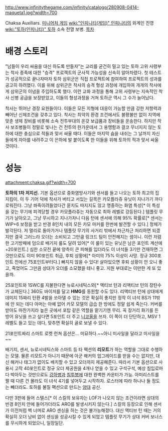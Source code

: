 http://www.infinitythegame.com/infinity/catalogo/280908-0414-maqueta1.jpg?width=700

Chaksa Auxiliars. [[미니어처 게임]] [[wiki:"인피니티(게임)" 인피니티]]의 외계인 진영 [[wiki:"토하(인피니티)" 토하]] 소속 전열 보병.
[[목차]]
= 배경 스토리 =
"남들이 우리 싸움을 대신 하도록 만들자"는 교리를 굳건히 밀고 있는 토하 고위 사령부는 착사 종족에 대한 "승격" 프로젝트의 군사적 가능성을 신속히 알아차렸다. 첫 테스트가 성공적으로 끝나자마자 토하 삼위군은 직접 프로젝트에 참여하여 프로젝트의 성과를 공고히 하려했다. 이를 위해 삼위군은 착사의 승격 형성 과정에 개입하여 개개의 착사에게 삼위군의 이념을 주입하도록 했다.  이런 교화 과정을 통해 고위 사령부는 지속적인 착사 신병 공급을 보장받았고, 이들의 형성과정을 거쳐 토하군 역시 그 수가 늘어났다. 

착사는 뛰어난 경장 요원들이다. 이들은  모든 지형에 대응이 가능할 만큼 강한 저항력과 빼어난 신체조건을 갖추고 있다. 착사는 최악의 환경 조건에서도 불평불만 없이 지역에 맞춘 생체 장비를 비롯해 소속 전투부대의 온갖 보급품과 장비들을 운송한다. 하지만 착사 보조병들이 정말로 빛나는 건 전투의 한가운데서 그 용맹함과 결코 무너지지 않는 토하에 대한 충심으로 적들과 맞서 싸울 때다. 이들은 마지막 숨을 내쉬는 그 날까지 자신들에게 자아를 내려주고 이 은하에 발 붙이도록 한 이들을 위해 토하의 적과 맞서 싸울 것이다.

= 성능 =

attachment:chaksa.gif?width=700

'''토하의 1차 저지선.'''
기본 옵션으로 중화염방사기와 센서를 들고 나오는 토하 최고의 집 지킴이. 이 두 기어 덕에 착사가 버티고 서있는 길목은 카모플라쥬 유닛이 지나가기 까다로워진다. 그냥 쏴죽이려들었다간 묻지도 따지지도 않고 명중하는 화염 특성[* 이 특성을 갖는 무기에 피격당할 경우 카모플라쥬는 자동으로 최하 레벨로 강등된다.] 템플릿 무기가 날아오고, 그냥 무시하고 지나가자니 다음 턴에 센서에 의해 95% 확률로[* 센서는 WIP+6 보정을 받고 반경 8인치 내의 모든 카모 마커를 한번에 발견할 수 있다.] 정체가 발각된다. 저 멀리로 돌아가거나 템플릿 무기의 사거리 밖에서 차근차근 처리하면 되겠지만 결국 그러느라 오더는 소비되고 그만큼 링크드 팀이 안전해지는 셈이니. 이런 저렴한 고기방패에 덤으로 배기지 룰도 달려 있어[* 이 룰이 있는 유닛은 남은 포인트 계산에 +20포인트.] 심한 소모전 끝에 양측이 큰 피해를 입더라도 이 녀석들 3기만 건재하면 그것만으로도 이미 90포인트 취급, 후퇴 상황에[* 아미의 75% 이상이 사망. 정규 300포인트 전에선 75포인트부터다.] 빠지지 않을 수 있다! 살아있으면 후퇴 상황이 안 오니 좋고, 죽었어도 그만큼 상대가 오더를 소모했을 테니 좋고. 지원 부대로는 이만한 게 또 있을까.

25포인트와 1SWC를 지불한다면 뉴로시네틱스와[* 액티브 턴과 리액티브 턴의 장탄수가 교체된다.] 360도 바이저를 달고 '''HMG'''를 동원할 수도 있다. 리액티브 턴에 상대에게 데미지 15짜리 탄환 4발을 쏘아댈 수 있는 것은 확실히 좋지만 정작 이 녀석 BS가 11밖에 안 되는 데다 아머는 아예 없어 카모 모델의 급습 한 방에도 정말 쉽게 죽는다. 커버를 받아도 마찬가지라 높은 곳에서 포탑 같은 역할을 맡기기엔 무리. 꼭 장거리 화기를 든 방어 유닛을 쓰고 싶다면 5포인트 더 주고 [[니코울]]을 쓰자. 이 쪽이 더 단단하고, MSV 1레벨도 들고 있는 데다, 맞추면 확실히 골로 보낼 수 있다.

21포인트짜리 스마트 로켓 런쳐 옵션은... 미묘하다.~~아니 미사일을 달라고 미사일을~~

배기지, 센서, 뉴로시네틱스와 스마트 등 타 팩션의 '''리모트'''가 하는 역할을 그대로 수행하는 모델. 물론 리모트가 아니기 때문에 아군 해커의 업그레이드를 받을 수는 없지만, 대신 해커나 태그가 없이도 배치할 수 있고 오더까지 제공해준다. 따라서 기본 옵션으로 사용시 고작 40포인트로 정규 오더 제공원을 4개나 얻을 수 있고 구석구석, 예상 침입로마다 박아두는 것만으로도 [[호병|강하병]]과 [[오니와반|침투병]]에 대한 완벽한 카운터가 가능. 아미리스트를 짤 때 다른 건 몰라도 이 녀석 4기를 넣어두고 시작하자. 로스터에 따라 하나나 둘 정도는 빼더라도. 토하를 불질 팩션으로 만드는 [[마카울|양대]] 공신.

다만 3판에 들어 스텔스[* 이 스킬의 보유자는 LOF가 나오지 않는 조건이라면 상대의 반경 8인치 안에 들어가더라도 ARO를 발생시키지 않는다.] 스킬의 등장으로 인해 센서가 이전처럼 벽 너머로 ARO 센싱을 하는 것은 불가능해졌다. 대신 액티브 턴 때는 거의 확실히 오더 낭비 없이 센싱을 성공시킬 수 있게 되었고 템플릿 무기가 상대 커버 보너스를 무시하게 되었으니, 일장일단.

